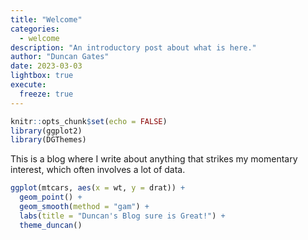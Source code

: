 ```yaml
---
title: "Welcome"
categories:
  - welcome
description: "An introductory post about what is here."
author: "Duncan Gates"
date: 2023-03-03
lightbox: true
execute:
  freeze: true
---
```


```r
knitr::opts_chunk$set(echo = FALSE)
library(ggplot2)
library(DGThemes)
```

This is a blog where I write about anything that strikes my momentary interest, which often involves a lot of data.

```r
ggplot(mtcars, aes(x = wt, y = drat)) +
  geom_point() +
  geom_smooth(method = "gam") +
  labs(title = "Duncan's Blog sure is Great!") +
  theme_duncan()
```
